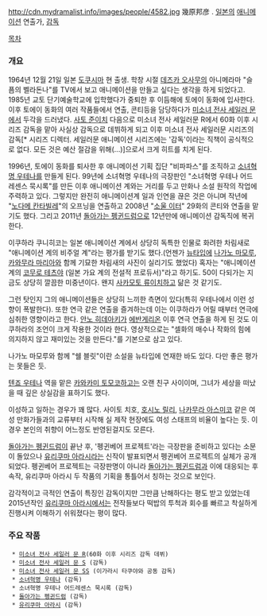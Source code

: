 http://cdn.mydramalist.info/images/people/4582.jpg
幾原邦彦 . [[일본]]의 [[애니메이션]] 연출가, [[감독]]

[[목차]]
=== 개요 ===
1964년 12월 21일 일본 [[도쿠시마]]  현 출생. 학창 시절 [[데즈카 오사무]]의 아니메라마 "슬픔의 벨라돈나"를 TV에서 보고 애니메이션을 만들고 싶다는 생각을 하게 되었다고. 1985년 교토 단기예술학교에 입학했다가 중퇴한 후 이듬해에 토에이 동화에 입사한다. 이후 토에이 동화의 여러 작품들에서 연출, 콘티등을 담당하다가 [[미소녀 전사 세일러 문]]에서 두각을 드러냈다. [[사토 준이치]] 다음으로 미소녀 전사 세일러문 R에서 60화 이후 시리즈 감독을 맡아 사실상 감독으로 데뷔하게 되고 이후 미소녀 전사 세일러문 시리즈의 감독[* 시리즈 디렉터. 세일러문 애니메이션 시리즈에는 '감독'이라는 직책이 공식적으로 없다. 모든 것은 예산 절감을 위해(...)]으로서 크게 히트를 치게 된다.

1996년, 토에이 동화를 퇴사한 후 애니메이션 기획 집단 "비파파스"를 조직하고 [[소녀혁명 우테나]]를 만들게 된다. 99년에 소녀혁명 우테나의 극장판인 "소녀혁명 우테나 어드레센스 묵시록"를 만든 이후 애니메이션 계와는 거리를 두고 만화나 소설 원작의 작업에 주력하고 있다. 그렇지만 완전히 애니메이션계 일과 인연을 끊은 것은 아니며 작년에 "[[노다메 칸타빌레]]"의 오프닝을 연출하고 2008년 "[[소울 이터(만화)|소울 이터]]" 29화의 콘티와 연출을 맡기도 했다. 그리고 2011년 [[돌아가는 펭귄드럼]]으로 12년만에 애니메이션 감독직에 복귀한다.

이쿠하라 쿠니히코는 일본 애니메이션 계에서 상당히 독특한 인물로 화려한 차림새로 "애니메이션 계의 비주얼 계"라는 평가를 받기도 했다.(언젠가 [[뉴타입]]에 [[나가노 마모루]], [[카와무라 마리아]]와 함께 기묘한 차림새의 사진이 실리기도 했었다) 혹자는 "애니메이션 계의 [[코무로 테츠야]] (일본 가요 계의 전설적 프로듀서)"라고 하기도. 50이 다되가는 지금도 상당히 깔끔한 미중년이다. 왠지 [[사카모토 류이치]]하고 닮은 것 같기도.

그런 탓인지 그의 애니메이션들은 상당히 느끼한 측면이 있다(특히 우테나에서 이런 성향이 폭발한다). 또한 연극 같은 연출을 즐겨하는데 이는 이쿠하라가 어릴 때부터 연극에 심취한 영향이라고 한다. [[안노 히데아키]]가 [[에반게리온]] 이후 연극 연출을 하게 된 것도 이쿠하라의 조언이 크게 작용한 것이라 한다. 영상적으로는 "셀화의 매수나 작화의 힘에 의지하지 않고 재미있는 것을 만든다."를 기본으로 삼고 있다.

나가노 마모루와 함께 "쉘 블릿"이란 소설을 뉴타입에 연재한 바도 있다. 다만 좋은 평가는 못들은 듯.

[[텐죠 우테나]] 역을 맡은 [[카와카미 토모코]]하고는 오랜 친구 사이이며, 그녀가 세상을 떠났을 때 깊은 상실감을 표하기도 했다.

이성하고 일하는 경우가 꽤 많다. 사이토 치호, [[호시노 릴리]], [[나카무라 아스미코]] 같은 여성 만화가들과의 교류부터 시작해 실 제작 현장에도 여성 스태프의 비율이 높다는 듯. 이 경우 본인의 취향이 어느정도 반영된걸지도 모른다.

[[돌아가는 펭귄드럼]]이 끝난 후, '펭귄베어 프로젝트'라는 극장판을 준비하고 있다는 소문이 돌았으나 [[유리쿠마 아라시]]라는 신작이 발표되면서 펭귄베어 프로젝트의 실체가 공개되었다. 펭귄베어 프로젝트는 극장판명이 아니라 [[돌아가는 펭귄드럼]]과 이에 대응되는 후속작, 유리쿠마 아라시 두 작품의 기획을 통틀어서 칭하는 것으로 보인다.

감각적이고 극적인 연출이 특징인 감독이지만 그만큼 난해하다는 평도 받고 있었는데 2015년작인 [[유리쿠마 아라시]]에서는 전작들보다 떡밥의 투척과 회수를 빠르고 착실하게 진행시켜 이해하기 쉬워졌다는 평이 많다.

=== 주요 작품 ===
  * [[미소녀 전사 세일러 문 R]](60화 이후 시리즈 감독 데뷔)
  * [[미소녀 전사 세일러 문 S]] (감독)
  * [[미소녀 전사 세일러 문 SS]] (이가라시 타쿠야와 공동 감독)
  * [[소녀혁명 우테나]] (감독)
  * 소녀혁명 우테나 어드레센스 묵시록 (감독)
  * [[돌아가는 펭귄드럼]] (감독)
  * [[유리쿠마 아라시]] (감독)

